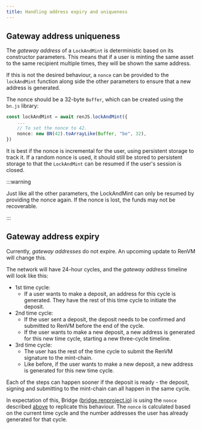 ```yaml
---
title: Handling address expiry and uniqueness
---
```



<DocTag type={DocType.HowTo} marginBottom={0} />

## Gateway address uniqueness

The _gateway address_ of a `LockAndMint` is deterministic based on its constructor parameters. This means that if a user is minting the same asset to the same recipient multiple times, they will be shown the same address.

If this is not the desired behaviour, a `nonce` can be provided to the `lockAndMint` function along side the other parameters to ensure that a new address is generated.

The nonce should be a 32-byte `Buffer`, which can be created using the `bn.js` library:

```ts {3-4}
const lockAndMint = await renJS.lockAndMint({
    ...
    // To set the nonce to 42.
    nonce: new BN(42).toArrayLike(Buffer, "be", 32),
})
```

It is best if the nonce is incremental for the user, using persistent storage to track it. If a random nonce is used, it should still be stored to persistent storage to that the `LockAndMint` can be resumed if the user's session is closed.

:::warning

Just like all the other parameters, the LockAndMint can only be resumed by providing the nonce again. If the nonce is lost, the funds may not be recoverable.

:::

## Gateway address expiry

Currently, _gateway addresses_ do not expire. An upcoming update to RenVM will change this.

The network will have 24-hour cycles, and the _gateway address_ timeline will look like this:

- 1st time cycle:
  - If a user wants to make a deposit, an address for this cycle is generated. They have the rest of this time cycle to initiate the deposit.
- 2nd time cycle:
  - If the user sent a deposit, the deposit needs to be confirmed and submitted to RenVM before the end of the cycle.
  - If the user wants to make a new deposit, a new address is generated for this new time cycle, starting a new three-cycle timeline.
- 3rd time cycle:
  - The user has the rest of the time cycle to submit the RenVM signature to the mint-chain.
  - Like before, if the user wants to make a new deposit, a new address is generated for this new time cycle.

Each of the steps can happen sooner if the deposit is ready - the deposit, signing and submitting to the mint-chain can all happen in the same cycle.

In expectation of this, Bridge ([bridge.renproject.io](https://bridge.renproject.io)) is using the `nonce` described [above](#gateway-address-uniqueness) to replicate this behaviour. The `nonce` is calculated based on the current time cycle and the number addresses the user has already generated for that cycle.
